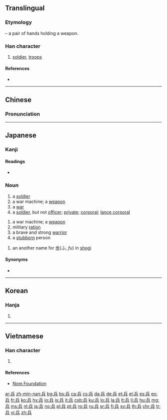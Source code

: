 ==Translingual==
{{stroke order|strokes=7}}

===Etymology===
{{Han compound|斤|t1=a short axe ([[斧]])|廾|t2=2 hands|ls=ic}} – a pair of hands holding a weapon.

===Han character===
{{Han char|rn=12|rad=八|as=05|sn=7|four=7280<sub>1</sub>|canj=人一金 (OMC)|ids=⿳[[斤]][[一]][[八]]}}

# [[soldier]], [[troops]]

====References====
* {{Han ref|kx=0127.100|dkj=01462|hdz=10244.040|uh=5175|ud=20853|bh=A74C|bd=42828}}

----

==Chinese==
{{zh-forms}}

===Pronunciation===
{{zh-pron
|m=bīng
|c=bing1
|h=pfs=pîn
|mn=peng
|mc=y
|oc=y
|ma=
|cat=n
}}

----

==Japanese==
===Kanji===
{{ja-kanji|grade=4|rs=八05}}

====Readings====
* {{ja-readings|goon=[[ひょう]] (hyō)|kanon=[[へい]] (hei)|kun=[[つわもの]] (tsuwamono), [[いくさ]] (ikusa)}}

===Noun===
{{ja-noun|へい}}

# a [[soldier]]
# a war machine; a [[weapon]]
# a [[war]]
# a [[soldier]], but not [[officer]]; [[private]]; [[corporal]]; [[lance corporal]]

{{ja-noun|つわもの}}

# a war machine; a [[weapon]]
# military [[ration]]
# a brave and strong [[warrior]]
# a [[stubborn]] person

{{ja-noun|ひょう}}

# an another name for [[歩]](ふ, ''fu'') in [[shogi]]

====Synonyms====
* {{l|ja|仗}}

----

==Korean==

===Hanja===
{{ko-hanja|hangeul=병|rv=byeong|mr=pyŏng}}

# {{defn|lang=ko|sort=八05}}

----

==Vietnamese==

===Han character===
{{vi-hantu|[[binh]], [[bênh]], [[banh]]|rs=八05}}

# {{defn|lang=vi|sort=八05}}

====References====
*[http://nomfoundation.org/common/nom_details.php?codepoint=5175&img=1 Nom Foundation]

[[ar:兵]]
[[zh-min-nan:兵]]
[[bg:兵]]
[[bs:兵]]
[[ca:兵]]
[[cs:兵]]
[[da:兵]]
[[de:兵]]
[[et:兵]]
[[el:兵]]
[[es:兵]]
[[eo:兵]]
[[fr:兵]]
[[ko:兵]]
[[hy:兵]]
[[io:兵]]
[[is:兵]]
[[it:兵]]
[[csb:兵]]
[[ku:兵]]
[[lo:兵]]
[[la:兵]]
[[lt:兵]]
[[li:兵]]
[[hu:兵]]
[[mg:兵]]
[[ms:兵]]
[[nl:兵]]
[[ja:兵]]
[[no:兵]]
[[pl:兵]]
[[pt:兵]]
[[ro:兵]]
[[ru:兵]]
[[sr:兵]]
[[fi:兵]]
[[sv:兵]]
[[th:兵]]
[[chr:兵]]
[[tr:兵]]
[[vi:兵]]
[[zh:兵]]